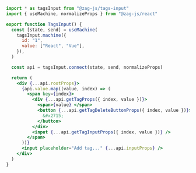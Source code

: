 ```jsx
import * as tagsInput from "@zag-js/tags-input"
import { useMachine, normalizeProps } from "@zag-js/react"

export function TagsInput() {
  const [state, send] = useMachine(
    tagsInput.machine({
      id: "1",
      value: ["React", "Vue"],
    }),
  )

  const api = tagsInput.connect(state, send, normalizeProps)

  return (
    <div {...api.rootProps}>
      {api.value.map((value, index) => (
        <span key={index}>
          <div {...api.getTagProps({ index, value })}>
            <span>{value} </span>
            <button {...api.getTagDeleteButtonProps({ index, value })}>
              &#x2715;
            </button>
          </div>
          <input {...api.getTagInputProps({ index, value })} />
        </span>
      ))}
      <input placeholder="Add tag..." {...api.inputProps} />
    </div>
  )
}
```

